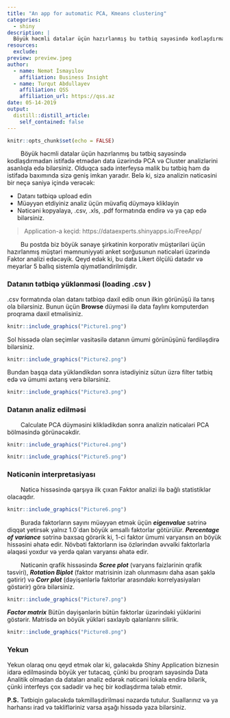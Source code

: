 ```yaml
---
title: "An app for automatic PCA, Kmeans clustering"
categories:
  - shiny
description: |
  Böyük həcmli datalar üçün hazırlanmış bu tətbiq sayəsində kodlaşdırmadan istifadə etmədən data üzərində PCA və Cluster analizlərini asanlıqla edə bilərsiniz. Olduqca sadə interfeysə malik bu tətbiq həm də istifadə baxımında sizə geniş imkan yaradır. Belə ki, sizə analizin nəticəsini bir neçə saniyə içində verəcək. 
resources:
  exclude:
preview: preview.jpeg
author:
  - name: Nemət İsmayılov
    affiliation: Business Insight 
  - name: Turqut Abdullayev
    affiliation: QSS
    affiliation_url: https://qss.az
date: 05-14-2019
output:
  distill::distill_article:
    self_contained: false
---
```


```r
knitr::opts_chunk$set(echo = FALSE)
```

&nbsp; &nbsp; &nbsp; &nbsp; Böyük həcmli datalar üçün hazırlanmış bu tətbiq sayəsində kodlaşdırmadan istifadə etmədən data üzərində PCA və Cluster analizlərini asanlıqla edə bilərsiniz. Olduqca sadə interfeysə malik bu tətbiq həm də istifadə baxımında sizə geniş imkan yaradır. Belə ki, sizə analizin nəticəsini bir neçə saniyə içində verəcək: 

- Datanı tətbiqə upload edin
-	Müəyyən etdiyiniz analiz üçün müvafiq düyməyə klikləyin
-	Nəticəni kopyalaya, .csv, .xls, .pdf formatında endirə və ya çap edə bilərsiniz.

> Application-a keçid: https://dataexperts.shinyapps.io/FreeApp/

&nbsp; &nbsp; &nbsp; &nbsp; Bu postda biz böyük sənaye şirkətinin korporativ müştəriləri üçün hazırlanmış müştəri məmnuniyyəti anket sorğusunun nəticələri üzərində  Faktor analizi edəcəyik. Qeyd edək ki, bu data Likert ölçülü datadır və meyarlar 5 ballıq sistemlə qiymətləndirilmişdir.

### Datanın tətbiqə yüklənməsi (loading .csv )

.csv formatında olan datanı tətbiqə daxil edib onun ilkin görünüşü ilə tanış ola bilərsiniz. Bunun üçün **Browse** düyməsi ilə data faylını komputerdən proqrama daxil etməlisiniz.

```r
knitr::include_graphics("Picture1.png")
```


Sol hissədə olan seçimlər vasitəsilə datanın ümumi görünüşünü fərdiləşdirə bilərsiniz.

```r
knitr::include_graphics("Picture2.png")
```


Bundan başqa data yükləndikdən sonra istədiyiniz sütun üzrə filter tətbiq edə və ümumi axtarış verə bilərsiniz.

```r
knitr::include_graphics("Picture3.png")
```


### Datanın analiz edilməsi

&nbsp; &nbsp; &nbsp; &nbsp; Calculate PCA düyməsini kliklədikdən sonra analizin nəticələri PCA bölməsində görünəcəkdir.


```r
knitr::include_graphics("Picture4.png")
```

```r
knitr::include_graphics("Picture5.png")
```


### Nəticənin interpretasiyası

&nbsp; &nbsp; &nbsp; &nbsp; Nəticə hissəsində qarşıya ilk çıxan Faktor analizi ilə bağlı statistiklər olacaqdır.

```r
knitr::include_graphics("Picture6.png")
```


&nbsp; &nbsp; &nbsp; &nbsp; Burada faktorların sayını müəyyən etmək üçün *__eigenvalue__*  sətrinə diqqət yetirsək yalnız 1.0`dan böyük əmsallı faktorlar götürülür. *__Percentage of variance__* sətrinə baxsaq görərik ki, 1-ci faktor ümumi varyansın ən böyük hissəsini əhatə edir. Növbəti faktorların isə özlərindən əvvəlki faktorlarla əlaqəsi yoxdur və yerdə qalan varyansı əhatə edir.

&nbsp; &nbsp; &nbsp; &nbsp; Nəticənin qrafik hissəsində *__Scree plot__* (varyans faizlərinin qrafik təsviri), *__Rotation Biplot__* (faktor matrisinin izah olunmasını daha asan şəklə gətirir) və *__Corr plot__* (dəyişənlərlə faktorlar arasındakı korrelyasiyaları göstərir) görə bilərsiniz.


```r
knitr::include_graphics("Picture7.png")
```

*__Factor matrix__* Bütün dəyişənlərin bütün faktorlar üzərindəki yüklərini göstərir. Matrisdə ən böyük yükləri saxlayıb qalanlarını silirik.

```r
knitr::include_graphics("Picture8.png")
```


### Yekun

Yekun  olaraq onu qeyd etmək olar ki, gələcəkdə Shiny Application biznesin idarə edilməsində böyük yer tutacaq, çünki bu proqram sayəsində Data Analitik olmadan da dataları analiz edərək nəticəni lokala endirə bilərik, çünki interfeys çox sadədir və heç bir kodlaşdırma tələb etmir.

__P.S.__ Tətbiqin gələcəkdə təkmilləşdirilməsi nəzərdə tutulur. Suallarınız və ya hərhansı irad və təklifləriniz varsa aşağı hissədə yaza bilərsiniz.




